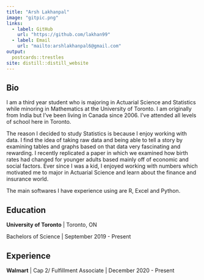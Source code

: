 ```yaml
---
title: "Arsh Lakhanpal"
image: "gitpic.png"
links:
  - label: GitHub
    url: "https://github.com/lakhan99"
  - label: Email
    url: "mailto:arshlakhanpal6@gmail.com"
output:
  postcards::trestles
site: distill::distill_website
---
```

 
## Bio

I am a third year student who is majoring in Actuarial Science and Statistics while minoring in Mathematics at the University of Toronto. I am originally from India but I’ve been living in Canada since 2006. I’ve attended all levels of school here in Toronto. 

The reason I decided to study Statistics is because I enjoy working with data. I find the idea of taking raw data and being able to tell a story by examining tables and graphs based on that data very fascinating and rewarding. I recently replicated a paper in which we examined how birth rates had changed for younger adults based mainly off of economic and social factors. Ever since I was a kid, I enjoyed working with numbers which motivated me to major in Actuarial Science and learn about the finance and insurance world.

The main softwares I have experience using are R, Excel and Python. 


## Education

**University of Toronto** | Toronto, ON

Bachelors of Science | September 2019 - Present

## Experience

**Walmart** | Cap 2/ Fulfillment Associate | December 2020 - Present
